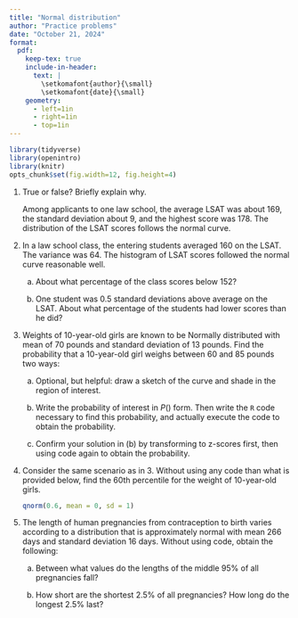 ```yaml
---
title: "Normal distribution"
author: "Practice problems"
date: "October 21, 2024"
format:
  pdf:
    keep-tex: true
    include-in-header:
      text: |
        \setkomafont{author}{\small}
        \setkomafont{date}{\small}
    geometry:
      - left=1in
      - right=1in
      - top=1in
---
```


```r
library(tidyverse)
library(openintro)
library(knitr)
opts_chunk$set(fig.width=12, fig.height=4) 
```

1.  True or false? Briefly explain why.

    Among applicants to one law school, the average LSAT was about 169, the standard deviation about 9, and the highest score was 178. The distribution of the LSAT scores follows the normal curve.

2.  In a law school class, the entering students averaged 160 on the LSAT. The variance was 64. The histogram of LSAT scores followed the normal curve reasonable well.

    a.  About what percentage of the class scores below 152?

    b.  One student was 0.5 standard deviations above average on the LSAT. About what percentage of the students had lower scores than he did?

<!-- -->

3.  Weights of 10-year-old girls are known to be Normally distributed with mean of 70 pounds and standard deviation of 13 pounds. Find the probability that a 10-year-old girl weighs between 60 and 85 pounds two ways:

    a.  Optional, but helpful: draw a sketch of the curve and shade in the region of interest.

    b.  Write the probability of interest in $P()$ form. Then write the `R` code necessary to find this probability, and actually execute the code to obtain the probability.

    c.  Confirm your solution in (b) by transforming to z-scores first, then using code again to obtain the probability.

4.  Consider the same scenario as in 3. Without using any code than what is provided below, find the 60th percentile for the weight of 10-year-old girls.

    ```r
    qnorm(0.6, mean = 0, sd = 1)
    ```

5.  The length of human pregnancies from contraception to birth varies according to a distribution that is approximately normal with mean 266 days and standard deviation 16 days. Without using code, obtain the following:

    a.  Between what values do the lengths of the middle 95% of all pregnancies fall?

    b.  How short are the shortest 2.5% of all pregnancies? How long do the longest 2.5% last?
